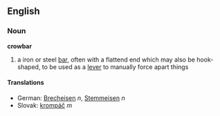 ==English==
=== Noun ===
'''crowbar'''
# a iron or steel [[bar]], often with a flattend end which may also be hook-shaped, to be used as a [[lever]] to manually force apart things
==== Translations ====
*German: [[Brecheisen]] ''n'', [[Stemmeisen]] ''n''
*Slovak: [[krompáč]] ''m''